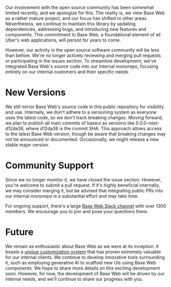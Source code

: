 

<Meta data={metadata} />

Our involvement with the open source community has been somewhat limited recently, and we apologize for this. The reality is, we view Base Web as a rather mature project, and our focus has shifted to other areas. Nevertheless, we continue to maintain this library by updating dependencies, addressing bugs, and introducing new features and components. This commitment to Base Web, a foundational element of all Uber's web applications, will persist for years to come.

However, our activity in the open source software community will be less than before. We're no longer actively reviewing and merging pull requests or participating in the issues section. To streamline development, we've integrated Base Web's source code into our internal monorepo, focusing entirely on our internal customers and their specific needs.

# New Versions

We still mirror Base Web's source code in this public repository for visibility and use. Internally, we don't adhere to a versioning system as everyone uses the latest code, so we don't track breaking changes. Moving forward, we plan to publish all main commits of baseui as versions like 0.0.0-next-d12da36, where d12da36 is the commit SHA. This approach allows access to the latest Base Web version, though be aware that breaking changes may not be announced or documented. Occasionally, we might release a new stable major version.

# Community Support

Since we no longer monitor it, we have closed the issue section. However, you're welcome to submit a pull request. If it's highly beneficial internally, we may consider merging it, but be advised that integrating public PRs into our internal monorepo is a substantial effort and may take time.

For ongoing support, there's a large [Base Web Slack channel](https://join.slack.com/t/baseui/shared_invite/zt-5f1s4d10-1D2uywAECAG50m64PTH9cw) with over 1300 members. We encourage you to join and pose your questions there.

# Future

We remain as enthusiastic about Base Web as we were at its inception. It boasts a [unique customization system](/guides/understanding-overrides) that has proven extremely valuable for our internal clients. We continue to develop innovative tools surrounding it, such as employing generative AI to scaffold new UIs using Base Web components. We hope to share more details on this exciting development soon. However, for now, the development of Base Web will be driven by our internal needs, and we'll continue to share our progress with you.
